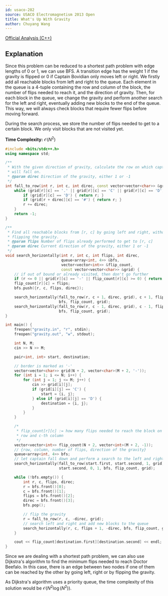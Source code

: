 ```yaml
---
id: usaco-282
source: USACO Electromagnetism 2013 Open
title: What's Up With Gravity
author: Chuyang Wang
---
```


[Official Analysis (C++)](http://www.usaco.org/current/data/sol_gravity.html)


## Explanation

Since this problem can be reduced to a shortest path problem with edge lengths
of 0 or 1, we can use BFS. A transition edge has the weight 1 if the gravity is
flipped or 0 if Captain Bovidian only moves left or right. We firstly add all
reachable blocks from left and right to the queue. Each element in the queue is
a 4-tuple containing the row and column of the block, the number of flips
needed to reach it, and the direction of gravity. Then, for each block in the
queue, we change the gravity and perform another search for the left and right,
eventually adding new blocks to the end of the queue. This way, we will always
check blocks that require fewer flips before moving forward.

During the search process, we store the number of flips needed to get to a
certain block. We only visit blocks that are not visited yet.

**Time Complexity:** $\mathcal{O}(N^2)$

<LanguageSection>
<CPPSection>

```cpp
#include <bits/stdc++.h>
using namespace std;

/**
 * With the given direction of gravity, calculate the row on which captain
 * will fall on.
 * @param direc Direction of the gravity, either 1 or -1
 */
int fall_to_row(int r, int c, int direc, const vector<vector<char>> &grid) {
	while (grid[r][c] == '.' || grid[r][c] == 'C' || grid[r][c] == 'D') {
		if (grid[r][c] == 'D') { return r; }
		if (grid[r + direc][c] == '#') { return r; }
		r += direc;
	}
	return -1;
}

/**
 * Find all reachable blocks from [r, c] by going left and right, without
 * flipping the gravity.
 * @param flips Number of flips already performed to get to [r, c]
 * @param direc Current direction of the gravity, either 1 or -1
 */
void search_horizontally(int r, int c, int flips, int direc,
                         queue<array<int, 4>> &bfs,
                         vector<vector<int>> &flip_count,
                         const vector<vector<char>> &grid) {
	// if out of bound or already visited, then don't go further
	if (r <= 0 || grid[r][c] == '-' || flip_count[r][c] >= 0) { return; }
	flip_count[r][c] = flips;
	bfs.push({r, c, flips, direc});

	search_horizontally(fall_to_row(r, c + 1, direc, grid), c + 1, flips, direc,
	                    bfs, flip_count, grid);
	search_horizontally(fall_to_row(r, c - 1, direc, grid), c - 1, flips, direc,
	                    bfs, flip_count, grid);
}

int main() {
	freopen("gravity.in", "r", stdin);
	freopen("gravity.out", "w", stdout);

	int N, M;
	cin >> N >> M;

	pair<int, int> start, destination;

	// border is marked as '-'
	vector<vector<char>> grid(N + 2, vector<char>(M + 2, '-'));
	for (int i = 1; i <= N; i++) {
		for (int j = 1; j <= M; j++) {
			cin >> grid[i][j];
			if (grid[i][j] == 'C') {
				start = {i, j};
			} else if (grid[i][j] == 'D') {
				destination = {i, j};
			}
		}
	}

	/*
	 * flip_count[r][c] := how many flips needed to reach the block on the r-th
	 * row and c-th column
	 */
	vector<vector<int>> flip_count(N + 2, vector<int>(M + 2, -1));
	// {row, column, number of flips, direction of the gravity}
	queue<array<int, 4>> bfs;
	// let captain fall down and perform a search to the left and right
	search_horizontally(fall_to_row(start.first, start.second, 1, grid),
	                    start.second, 0, 1, bfs, flip_count, grid);

	while (!bfs.empty()) {
		int r, c, flips, direc;
		r = bfs.front()[0];
		c = bfs.front()[1];
		flips = bfs.front()[2];
		direc = bfs.front()[3];
		bfs.pop();

		// flip the gravity
		r = fall_to_row(r, c, -direc, grid);
		// search left and right and add new blocks to the queue
		search_horizontally(r, c, flips + 1, -direc, bfs, flip_count, grid);
	}

	cout << flip_count[destination.first][destination.second] << endl;
}
```

</CPPSection>
</LanguageSection>


<Info title="Alternative Solution">

Since we are dealing with a shortest path problem, we can also use Dijkstra's
algorithm to find the minimum flips needed to reach Doctor Beefalo. In this case,
there is an edge between two nodes if one of them can be reached by the other by
going left, right or by flipping the gravity.

As Dijkstra's algorithm uses a priority queue, the time complexity of this
solution would be $\mathcal{O}(N^2 \log (N^2))$.

</Info>
